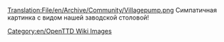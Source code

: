 [[Translation:File/en/Archive/Community/Villagepump.png]]
Симпатичная картинка с видом нашей заводской столовой!

[[Category:en/OpenTTD Wiki Images]]